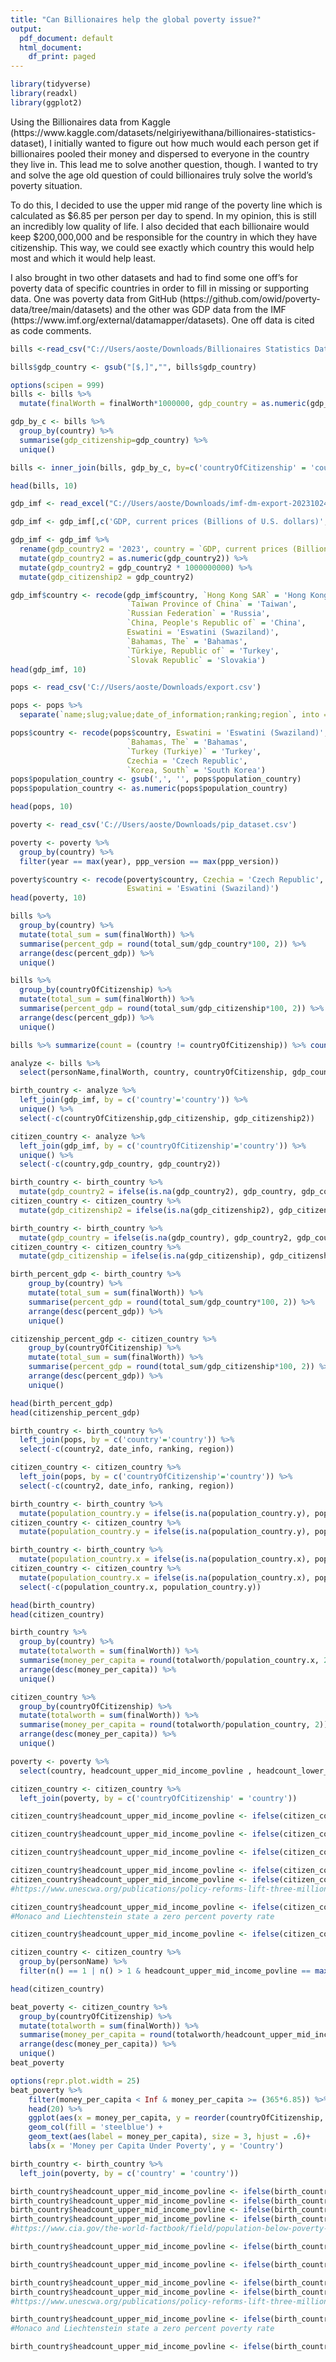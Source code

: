 ---
title: "Can Billionaires help the global poverty issue?"
output:
  pdf_document: default
  html_document:
    df_print: paged
---

```{r, message=FALSE, warning=FALSE}
library(tidyverse)
library(readxl)
library(ggplot2)
```

Using the Billionaires data from Kaggle (https://www.kaggle.com/datasets/nelgiriyewithana/billionaires-statistics-dataset), I initially wanted to figure out how much would each person get if billionaires pooled their money and dispersed to everyone in the country they live in. This lead me to solve another question, though. I wanted to try and solve the age old question of could billionaires truly solve the world's poverty situation. 

To do this, I decided to use the upper mid range of the poverty line which is calculated as $6.85 per person per day to spend. In my opinion, this is still an incredibly low quality of life. I also decided that each billionaire would keep $200,000,000 and be responsible for the country in which they have citizenship. This way, we could see exactly which country this would help most and which it would help least. 

I also brought in two other datasets and had to find some one off's for poverty data of specific countries in order to fill in missing or supporting data. One was poverty data from GitHub (https://github.com/owid/poverty-data/tree/main/datasets) and the other was GDP data from the IMF (https://www.imf.org/external/datamapper/datasets). One off data is cited as code comments.

```{r, message=FALSE, warning=FALSE}
bills <-read_csv("C://Users/aoste/Downloads/Billionaires Statistics Dataset.csv")

bills$gdp_country <- gsub("[$,]","", bills$gdp_country)

options(scipen = 999)
bills <- bills %>% 
  mutate(finalWorth = finalWorth*1000000, gdp_country = as.numeric(gdp_country))

gdp_by_c <- bills %>% 
  group_by(country) %>% 
  summarise(gdp_citizenship=gdp_country) %>% 
  unique()

bills <- inner_join(bills, gdp_by_c, by=c('countryOfCitizenship' = 'country'))

head(bills, 10)
```

```{r, message=FALSE, warning=FALSE}
gdp_imf <- read_excel("C://Users/aoste/Downloads/imf-dm-export-20231024 (1).xls")

gdp_imf <- gdp_imf[,c('GDP, current prices (Billions of U.S. dollars)', '2023')]

gdp_imf <- gdp_imf %>% 
  rename(gdp_country2 = '2023', country = `GDP, current prices (Billions of U.S. dollars)`) %>% 
  mutate(gdp_country2 = as.numeric(gdp_country2)) %>% 
  mutate(gdp_country2 = gdp_country2 * 1000000000) %>% 
  mutate(gdp_citizenship2 = gdp_country2)

gdp_imf$country <- recode(gdp_imf$country, `Hong Kong SAR` = 'Hong Kong', 
                          `Taiwan Province of China` = 'Taiwan',
                          `Russian Federation` = 'Russia',
                          `China, People's Republic of` = 'China',
                          Eswatini = 'Eswatini (Swaziland)',
                          `Bahamas, The` = 'Bahamas',
                          `Türkiye, Republic of` = 'Turkey',
                          `Slovak Republic` = 'Slovakia')
head(gdp_imf, 10)
```

```{r, message=FALSE, warning=FALSE}
pops <- read_csv('C://Users/aoste/Downloads/export.csv')

pops <- pops %>% 
  separate(`name;slug;value;date_of_information;ranking;region`, into = c('country', 'country2', 'population_country', 'date_info', 'ranking', 'region'), sep = ';')

pops$country <- recode(pops$country, Eswatini = 'Eswatini (Swaziland)',
                          `Bahamas, The` = 'Bahamas',
                          `Turkey (Turkiye)` = 'Turkey',
                          Czechia = 'Czech Republic',
                          `Korea, South` = 'South Korea')
pops$population_country <- gsub(',', '', pops$population_country)
pops$population_country <- as.numeric(pops$population_country)

head(pops, 10)
```

```{r, message=FALSE, warning=FALSE}
poverty <- read_csv('C://Users/aoste/Downloads/pip_dataset.csv')

poverty <- poverty %>% 
  group_by(country) %>% 
  filter(year == max(year), ppp_version == max(ppp_version))

poverty$country <- recode(poverty$country, Czechia = 'Czech Republic',
                          Eswatini = 'Eswatini (Swaziland)')
head(poverty, 10)
```

```{r, message=FALSE, warning=FALSE}
bills %>%
  group_by(country) %>% 
  mutate(total_sum = sum(finalWorth)) %>% 
  summarise(percent_gdp = round(total_sum/gdp_country*100, 2)) %>% 
  arrange(desc(percent_gdp)) %>% 
  unique()

bills %>%
  group_by(countryOfCitizenship) %>% 
  mutate(total_sum = sum(finalWorth)) %>% 
  summarise(percent_gdp = round(total_sum/gdp_citizenship*100, 2)) %>% 
  arrange(desc(percent_gdp)) %>% 
  unique()

bills %>% summarize(count = (country != countryOfCitizenship)) %>% count(count)
```

```{r, message=FALSE, warning=FALSE}
analyze <- bills %>% 
  select(personName,finalWorth, country, countryOfCitizenship, gdp_country, gdp_citizenship, population_country)

birth_country <- analyze %>% 
  left_join(gdp_imf, by = c('country'='country')) %>% 
  unique() %>% 
  select(-c(countryOfCitizenship,gdp_citizenship, gdp_citizenship2))

citizen_country <- analyze %>% 
  left_join(gdp_imf, by = c('countryOfCitizenship'='country')) %>% 
  unique() %>% 
  select(-c(country,gdp_country, gdp_country2))

birth_country <- birth_country %>% 
  mutate(gdp_country2 = ifelse(is.na(gdp_country2), gdp_country, gdp_country2))
citizen_country <- citizen_country %>% 
  mutate(gdp_citizenship2 = ifelse(is.na(gdp_citizenship2), gdp_citizenship, gdp_citizenship2))

birth_country <- birth_country %>% 
  mutate(gdp_country = ifelse(is.na(gdp_country), gdp_country2, gdp_country))
citizen_country <- citizen_country %>% 
  mutate(gdp_citizenship = ifelse(is.na(gdp_citizenship), gdp_citizenship2, gdp_citizenship))

birth_percent_gdp <- birth_country %>% 
    group_by(country) %>% 
    mutate(total_sum = sum(finalWorth)) %>% 
    summarise(percent_gdp = round(total_sum/gdp_country*100, 2)) %>% 
    arrange(desc(percent_gdp)) %>% 
    unique()

citizenship_percent_gdp <- citizen_country %>% 
    group_by(countryOfCitizenship) %>% 
    mutate(total_sum = sum(finalWorth)) %>% 
    summarise(percent_gdp = round(total_sum/gdp_citizenship*100, 2)) %>% 
    arrange(desc(percent_gdp)) %>% 
    unique()

head(birth_percent_gdp)
head(citizenship_percent_gdp)
```

```{r, message=FALSE, warning=FALSE}
birth_country <- birth_country %>% 
  left_join(pops, by = c('country'='country')) %>% 
  select(-c(country2, date_info, ranking, region))

citizen_country <- citizen_country %>% 
  left_join(pops, by = c('countryOfCitizenship'='country')) %>% 
  select(-c(country2, date_info, ranking, region))

birth_country <- birth_country %>% 
  mutate(population_country.y = ifelse(is.na(population_country.y), population_country.x, population_country.y))
citizen_country <- citizen_country %>% 
  mutate(population_country.y = ifelse(is.na(population_country.y), population_country.x, population_country.y))

birth_country <- birth_country %>% 
  mutate(population_country.x = ifelse(is.na(population_country.x), population_country.y, population_country.x))
citizen_country <- citizen_country %>% 
  mutate(population_country.x = ifelse(is.na(population_country.x), population_country.y, population_country.x), population_country = population_country.y) %>% 
  select(-c(population_country.x, population_country.y))

head(birth_country)
head(citizen_country)
```

```{r, message=FALSE, warning=FALSE}
birth_country %>% 
  group_by(country) %>% 
  mutate(totalworth = sum(finalWorth)) %>% 
  summarise(money_per_capita = round(totalworth/population_country.x, 2)) %>% 
  arrange(desc(money_per_capita)) %>% 
  unique()

citizen_country %>% 
  group_by(countryOfCitizenship) %>% 
  mutate(totalworth = sum(finalWorth)) %>% 
  summarise(money_per_capita = round(totalworth/population_country, 2)) %>% 
  arrange(desc(money_per_capita)) %>% 
  unique()
```

```{r, message=FALSE, warning=FALSE}
poverty <- poverty %>% 
  select(country, headcount_upper_mid_income_povline , headcount_lower_mid_income_povline , headcount_international_povline)

citizen_country <- citizen_country %>% 
  left_join(poverty, by = c('countryOfCitizenship' = 'country'))

citizen_country$headcount_upper_mid_income_povline <- ifelse(citizen_country$countryOfCitizenship == 'Hong Kong', citizen_country$population_country*.199, citizen_country$headcount_upper_mid_income_povline) #https://www.cia.gov/the-world-factbook/countries/hong-kong/

citizen_country$headcount_upper_mid_income_povline <- ifelse(citizen_country$countryOfCitizenship == 'Singapore', 387000, citizen_country$headcount_upper_mid_income_povline) #https://onesingapore.org/focus-areas/#:~:text=Singapore%20does%20not%20have%20an,Singaporeans%20is%20living%20in%20poverty.

citizen_country$headcount_upper_mid_income_povline <- ifelse(citizen_country$countryOfCitizenship == 'New Zealand', citizen_country$population_country*.15, citizen_country$headcount_upper_mid_income_povline) #https://borgenproject.org/tag/poverty-in-new-zealand/

citizen_country$headcount_upper_mid_income_povline <- ifelse(citizen_country$countryOfCitizenship == 'Oman', citizen_country$population_country*.101, citizen_country$headcount_upper_mid_income_povline)
citizen_country$headcount_upper_mid_income_povline <- ifelse(citizen_country$countryOfCitizenship == 'Qatar', citizen_country$population_country*.004, citizen_country$headcount_upper_mid_income_povline)
#https://www.unescwa.org/publications/policy-reforms-lift-three-million-gcc-nationals-poverty#:~:text=Oman%20and%20Saudi%20Arabia%20have,rate%20of%207.5%20per%20cent.

citizen_country$headcount_upper_mid_income_povline <- ifelse(citizen_country$countryOfCitizenship == 'Monaco' | citizen_country$countryOfCitizenship == 'Liechtenstein', 0, citizen_country$headcount_upper_mid_income_povline)
#Monaco and Liechtenstein state a zero percent poverty rate

citizen_country$headcount_upper_mid_income_povline <- ifelse(citizen_country$countryOfCitizenship == 'Guernsey', citizen_country$population_country*.16, citizen_country$headcount_upper_mid_income_povline) #https://www.bristol.ac.uk/poverty/downloads/regionalpovertystudies/02_GLS-2.pdf

citizen_country <- citizen_country %>% 
  group_by(personName) %>% 
  filter(n() == 1 | n() > 1 & headcount_upper_mid_income_povline == max(headcount_upper_mid_income_povline))

head(citizen_country)
```

```{r, message=FALSE}
beat_poverty <- citizen_country %>% 
  group_by(countryOfCitizenship) %>% 
  mutate(totalworth = sum(finalWorth)) %>%  
  summarise(money_per_capita = round(totalworth/headcount_upper_mid_income_povline, 2)) %>% 
  arrange(desc(money_per_capita)) %>% 
  unique()
beat_poverty
```

```{r, message=FALSE}
options(repr.plot.width = 25)
beat_poverty %>%
    filter(money_per_capita < Inf & money_per_capita >= (365*6.85)) %>% 
    head(20) %>% 
    ggplot(aes(x = money_per_capita, y = reorder(countryOfCitizenship, money_per_capita)))+
    geom_col(fill = 'steelblue') +
    geom_text(aes(label = money_per_capita), size = 3, hjust = .6)+
    labs(x = 'Money per Capita Under Poverty', y = 'Country')

```

```{r, include=FALSE}
birth_country <- birth_country %>% 
  left_join(poverty, by = c('country' = 'country'))

birth_country$headcount_upper_mid_income_povline <- ifelse(birth_country$country == 'Hong Kong', birth_country$population_country.x*.199, birth_country$headcount_upper_mid_income_povline)
birth_country$headcount_upper_mid_income_povline <- ifelse(birth_country$country == 'Bahamas', birth_country$population_country.x*.093, birth_country$headcount_upper_mid_income_povline)
birth_country$headcount_upper_mid_income_povline <- ifelse(birth_country$country == 'Bermuda', birth_country$population_country.x*.11, birth_country$headcount_upper_mid_income_povline)
birth_country$headcount_upper_mid_income_povline <- ifelse(birth_country$country == 'Cambodia', birth_country$population_country.x*.165, birth_country$headcount_upper_mid_income_povline)
#https://www.cia.gov/the-world-factbook/field/population-below-poverty-line

birth_country$headcount_upper_mid_income_povline <- ifelse(birth_country$country == 'Singapore', 387000, birth_country$headcount_upper_mid_income_povline) #https://onesingapore.org/focus-areas/#:~:text=Singapore%20does%20not%20have%20an,Singaporeans%20is%20living%20in%20poverty.

birth_country$headcount_upper_mid_income_povline <- ifelse(birth_country$country == 'New Zealand', birth_country$population_country.x*.15, birth_country$headcount_upper_mid_income_povline) #https://borgenproject.org/tag/poverty-in-new-zealand/

birth_country$headcount_upper_mid_income_povline <- ifelse(birth_country$country == 'Oman', birth_country$population_country.x*.101, birth_country$headcount_upper_mid_income_povline)
birth_country$headcount_upper_mid_income_povline <- ifelse(birth_country$country == 'Qatar', birth_country$population_country.x*.004, birth_country$headcount_upper_mid_income_povline)
#https://www.unescwa.org/publications/policy-reforms-lift-three-million-gcc-nationals-poverty#:~:text=Oman%20and%20Saudi%20Arabia%20have,rate%20of%207.5%20per%20cent.

birth_country$headcount_upper_mid_income_povline <- ifelse(birth_country$country == 'Monaco' | birth_country$country == 'Liechtenstein', 0, birth_country$headcount_upper_mid_income_povline)
#Monaco and Liechtenstein state a zero percent poverty rate

birth_country$headcount_upper_mid_income_povline <- ifelse(birth_country$country == 'Guernsey', birth_country$population_country.x*.16, birth_country$headcount_upper_mid_income_povline) #https://www.bristol.ac.uk/poverty/downloads/regionalpovertystudies/02_GLS-2.pdf



```